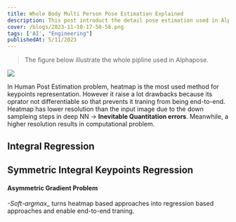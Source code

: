 ```yaml
---
title: Whole Body Multi Person Pose Estimation Explained
description: This post introduct the detail pose estimation used in AlphaPose
cover: /blogs/2023-11-10-17-50-58.png
tags: ['AI', "Engineering"]
publishedAt: 5/11/2023
---
```

> The figure below illustrate the whole pipline used in Alphapose.
<img src="/blogs/2023-11-10-17-52-10.png" />

In Human Post Estimation problem, heatmap is the most used method for keypoints representation. However it raise a lot drawbacks because its oprator not differentiable so that prevents it traning from being end-to-end.
Heatmap  has lower resolution than the input image due to the down sampleing steps in deep NN -> __Inevitable Quantitation errors__. Meanwhile, a higher resolution results in computational problem.

## Integral Regression

## Symmetric Integral Keypoints Regression

#### Asymmetric Gradient Problem
_-Soft-argmax__ turns heatmap based approaches into regression based approaches and enable end-to-end traning.
